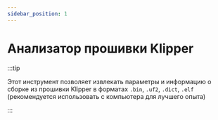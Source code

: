 ```yaml
---
sidebar_position: 1
---
```


# Анализатор прошивки Klipper

:::tip

Этот инструмент позволяет извлекать параметры и информацию о сборке из прошивки Klipper в форматах `.bin`, `.uf2`, `.dict`, `.elf` (рекомендуется использовать с компьютера для лучшего опыта)

:::


<FirmwareParse />